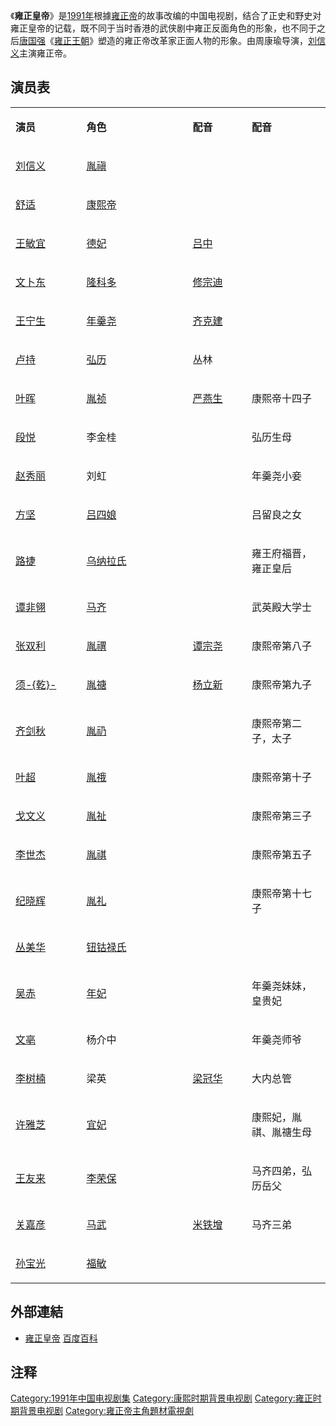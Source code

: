{{Infobox television
| show_name = 雍正皇帝
| image = 
| image_size = 
| caption = 
| native_name = 
| genre = [[历史剧|历史剧]]
| developer =
| 编剧 = 计红绪、王云高
| director = [[周康瑜|周康瑜]]
| 监制 =王影、蔡永发、周康渝、计红绪
| 制片人 =武况
| starring = [[刘信义|刘信义]]、[[舒適_(演員)|舒适]]、[[文卜东|文卜东]]、[[王敏宜|王敏宜]]
| theme_music_composer = 
| opentheme = 
| endtheme = 
| composer =
| country = 中国
| language = 汉语普通话
| num_episodes = 31
| first_run = 
| first_aired = 1991年
| last_aired =
| related =
| website =
}}
《'''雍正皇帝'''》是[[1991年|1991年]]根據[[雍正帝|雍正帝]]的故事改编的中国电视剧，结合了正史和野史对雍正皇帝的记载，既不同于当时香港的武侠剧中雍正反面角色的形象，也不同于之后[[唐国强|唐国强]]《[[雍正王朝|雍正王朝]]》塑造的雍正帝改革家正面人物的形象。由周康瑜导演，[[刘信义|刘信义]]主演雍正帝。

==演员表==
{|class="wikitable " width="60%"
|- style="background:cornflowerblue; color:white" align=center
|style="width:18%"|'''演员'''||style="width:27%"|'''角色'''||style="width:15%"|'''配音'''||style="width:20%"|'''配音'''
|- 
| [[刘信义|刘信义]]   ||   [[雍正帝|胤禛]]  ||  ||  
|- 
| [[舒適_(演員)|舒适]]   ||   [[康熙帝|康熙帝]]  || ||  
|- 
| [[王敏宜|王敏宜]]   ||   [[孝恭仁皇后|德妃]]  || [[吕中|吕中]]||  
|-
| [[文卜东|文卜东]]   ||   [[隆科多|隆科多]]  || [[修宗迪|修宗迪]]||  
|-
| [[王宁生|王宁生]]   ||   [[年羹尧|年羹尧]]  || [[齐克建|齐克建]]||
|-
| [[卢持|卢持]]   ||   [[乾隆帝|弘历]]  || 丛林 ||
|-
| [[叶晖|叶晖]]   ||   [[允禵|胤祯]]  ||[[严燕生|严燕生]] || 康熙帝十四子
|-
| [[段悦|段悦]]   ||   李金桂  ||    ||  弘历生母
|-
| [[赵秀丽|赵秀丽]]   || 刘虹 ||    ||  年羹尧小妾
|- 
| [[方坚|方坚]]   ||   [[吕四娘|吕四娘]]  ||  || 吕留良之女 
|- 
| [[路捷|路捷]]   ||   [[孝敬宪皇后|乌纳拉氏]]  || ||  雍王府福晋，雍正皇后
|- 
| [[谭非翎|谭非翎]]   ||   [[马齐|马齐]]  || ||  武英殿大学士
|-
| [[张双利|张双利]]   ||   [[胤禩|胤禩]]  || [[谭宗尧|谭宗尧]]|| 康熙帝第八子 
|-
| [[须乾|须-{乾}-]]   ||   [[胤禟|胤禟]]  || [[杨立新|杨立新]]||康熙帝第九子 
|-
| [[齐剑秋|齐剑秋]]   ||   [[胤礽|胤礽]]  || ||康熙帝第二子，太子 
|-
| [[叶超|叶超]]   ||   [[胤䄉|胤䄉]]  || || 康熙帝第十子
|-
| [[戈文义|戈文义]]   ||   [[胤祉|胤祉]]  || || 康熙帝第三子
|-
| [[李世杰|李世杰]]   ||   [[胤祺|胤祺]]  || || 康熙帝第五子
|-
| [[纪晓辉|纪晓辉]]   ||   [[胤礼|胤礼]]  || ||康熙帝第十七子 
|-
| [[丛美华|丛美华]]   ||   [[孝圣宪皇后|钮钴禄氏]]  || || 
|-
| [[吴赤|吴赤]]   ||   [[敦肃皇贵妃|年妃]]  ||    ||  年羹尧妹妹，皇贵妃
|-
| [[文亳|文亳]]   || 杨介中 ||    ||  年羹尧师爷
|-
| [[李树楠|李树楠]]   ||  梁英  || [[梁冠华|梁冠华]]||  大内总管
|-
| [[许雅芝|许雅芝]]   ||   [[宜妃_(康熙帝)|宜妃]]  ||   || 康熙妃，胤祺、胤禟生母
|-
| [[王友来|王友来]]   ||   [[李荣保|李荣保]]  ||   ||  马齐四弟，弘历岳父
|-
| [[关嘉彦|关嘉彦]]   ||   [[馬武_(富察氏)|马武]]  || [[米铁增|米铁增]] ||  马齐三弟
|-
| [[孙宝光|孙宝光]]   ||  [[福敏|福敏]] ||   ||  
|}

== 外部連結 ==
*[https://baike.baidu.com/item/%E9%9B%8D%E6%AD%A3%E7%9A%87%E5%B8%9D/7986328 雍正皇帝] {{Wayback|url=https://baike.baidu.com/item/%E9%9B%8D%E6%AD%A3%E7%9A%87%E5%B8%9D/7986328 |date=20200727142740 }} [[百度百科|百度百科]]

==注释==
{{Reflist}}

{{DEFAULTSORT:Y}}

[[Category:1991年中国电视剧集|Category:1991年中国电视剧集]]
[[Category:康熙时期背景电视剧|Category:康熙时期背景电视剧]]
[[Category:雍正时期背景电视剧|Category:雍正时期背景电视剧]]
[[Category:雍正帝主角題材電視劇|Category:雍正帝主角題材電視劇]]